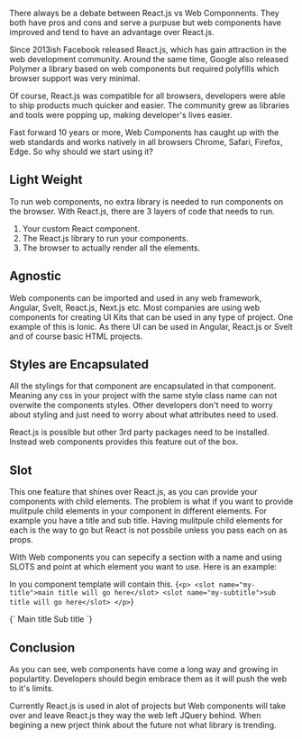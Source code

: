 
There always be a debate between React.js vs Web Componnents. They both have pros and cons and serve a purpuse but web components have improved and tend to have 
an advantage over React.js.

Since 2013ish Facebook released React.js, which has gain attraction in the web development community. Around the same time, Google also 
released Polymer a library based on web components but required polyfills which browser support was very minimal.

Of course, React.js was compatible for all browsers, developers were able to ship products much quicker and easier. The community grew as libraries and tools
were popping up, making developer's lives easier.

Fast forward 10 years or more, Web Components has caught up with the web standards and works natively in all browsers Chrome, Safari, Firefox, Edge. So why should we start using it?

## Light Weight

To run web components, no extra library is needed to run components on the browser. 
With React.js, there are 3 layers of code that needs to run.

1. Your custom React component.
2. The React.js library to run your components.
3. The browser to actually render all the elements.

## Agnostic

Web components can be imported and used in any web framework, Angular, Svelt, React.js, Next.js etc. Most companies are using web components for creating UI Kits
that can be used in any type of project. One example of this is Ionic. As there UI can be used in Angular, React.js or Svelt and of course basic HTML projects.

## Styles are Encapsulated

All the stylings for that component are encapsulated in that component. Meaning any css in your project with the same style class name can not overwite
the components styles. Other developers don't need to worry about styling and just need to worry about what attributes need to used.

React.js is possible but other 3rd party packages need to be installed. Instead web components provides this feature out of the box.

## Slot

This one feature that shines over React.js, as you can provide your components with child elements. The problem is what if you want to provide mulitpule 
child elements in your component in different elements. For example you have a title and sub title. 
Having mulitpule child elements for each is the way to go but React is not possbile unless you pass each on as props.

With Web components you can sepecify a section with a name and using SLOTS and point at which element you want to use. Here is an example:

In you component template will contain this.
<SyntaxHighlighter language="javascript">
    {`
       <p>
        <slot name="my-title">main title will go here</slot>
        <slot name="my-subtitle">sub title will go here</slot>
       </p>
    `}
</SyntaxHighlighter>

<SyntaxHighlighter language="javascript">
    {`
      <my-header>
        <span slot="my-title">Main title</span>
        <span slot="my-subtitle">Sub title</span>
      </my-header>
    `}
</SyntaxHighlighter>


## Conclusion

As you can see, web components have come a long way and growing in populartity. Developers should begin embrace them
as it will push the web to it's limits.

Currently React.js is used in alot of projects but Web components will take over and leave React.js they way the web left JQuery behind. When 
begining a new prject think about the future not what library is trending.
